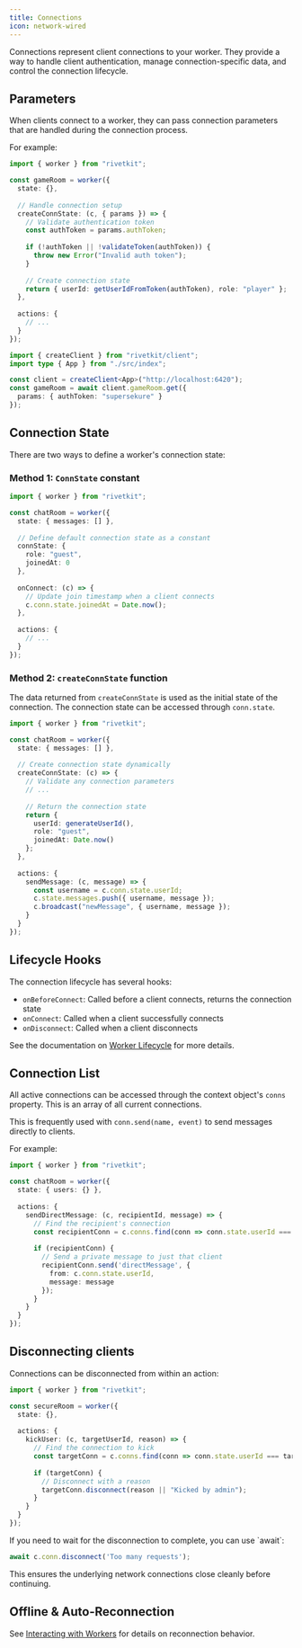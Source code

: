 ```yaml
---
title: Connections
icon: network-wired
---
```


Connections represent client connections to your worker. They provide a way to handle client authentication, manage connection-specific data, and control the connection lifecycle.

## Parameters

When clients connect to a worker, they can pass connection parameters that are handled during the connection process.

For example:

<CodeGroup>

```typescript worker.ts
import { worker } from "rivetkit";

const gameRoom = worker({
  state: {},
  
  // Handle connection setup
  createConnState: (c, { params }) => {
    // Validate authentication token
    const authToken = params.authToken;
    
    if (!authToken || !validateToken(authToken)) {
      throw new Error("Invalid auth token");
    }
    
    // Create connection state
    return { userId: getUserIdFromToken(authToken), role: "player" };
  },
  
  actions: {
    // ...
  }
});
```

```typescript client.ts
import { createClient } from "rivetkit/client";
import type { App } from "./src/index";

const client = createClient<App>("http://localhost:6420");
const gameRoom = await client.gameRoom.get({
  params: { authToken: "supersekure" }
});
```

</CodeGroup>

## Connection State

There are two ways to define a worker's connection state:

### Method 1: `ConnState` constant

```typescript
import { worker } from "rivetkit";

const chatRoom = worker({
  state: { messages: [] },
  
  // Define default connection state as a constant
  connState: {
    role: "guest",
    joinedAt: 0
  },
  
  onConnect: (c) => {
    // Update join timestamp when a client connects
    c.conn.state.joinedAt = Date.now();
  },
  
  actions: {
    // ...
  }
});
```

### Method 2: `createConnState` function

The data returned from `createConnState` is used as the initial state of the connection. The connection state can be accessed through `conn.state`.

```typescript
import { worker } from "rivetkit";

const chatRoom = worker({
  state: { messages: [] },
  
  // Create connection state dynamically
  createConnState: (c) => {
    // Validate any connection parameters
    // ...
    
    // Return the connection state
    return { 
      userId: generateUserId(),
      role: "guest",
      joinedAt: Date.now()
    };
  },
  
  actions: {
    sendMessage: (c, message) => {
      const username = c.conn.state.userId;
      c.state.messages.push({ username, message });
      c.broadcast("newMessage", { username, message });
    }
  }
});
```

## Lifecycle Hooks

The connection lifecycle has several hooks:

- `onBeforeConnect`: Called before a client connects, returns the connection state
- `onConnect`: Called when a client successfully connects
- `onDisconnect`: Called when a client disconnects

See the documentation on [Worker Lifecycle](/concepts/lifecycle) for more details.

## Connection List

All active connections can be accessed through the context object's `conns` property. This is an array of all current connections.

This is frequently used with `conn.send(name, event)` to send messages directly to clients.

For example:

```typescript
import { worker } from "rivetkit";

const chatRoom = worker({
  state: { users: {} },
  
  actions: {
    sendDirectMessage: (c, recipientId, message) => {
      // Find the recipient's connection
      const recipientConn = c.conns.find(conn => conn.state.userId === recipientId);
      
      if (recipientConn) {
        // Send a private message to just that client
        recipientConn.send('directMessage', {
          from: c.conn.state.userId,
          message: message
        });
      }
    }
  }
});
```

## Disconnecting clients

Connections can be disconnected from within an action:

```typescript
import { worker } from "rivetkit";

const secureRoom = worker({
  state: {},
  
  actions: {
    kickUser: (c, targetUserId, reason) => {
      // Find the connection to kick
      const targetConn = c.conns.find(conn => conn.state.userId === targetUserId);
      
      if (targetConn) {
        // Disconnect with a reason
        targetConn.disconnect(reason || "Kicked by admin");
      }
    }
  }
});
```

<Tip>
If you need to wait for the disconnection to complete, you can use `await`:

```typescript
await c.conn.disconnect('Too many requests');
```

This ensures the underlying network connections close cleanly before continuing.
</Tip>

## Offline & Auto-Reconnection

See [Interacting with Workers](/concepts/interacting-with-workers#offline-and-auto-reconnection) for details on reconnection behavior.
